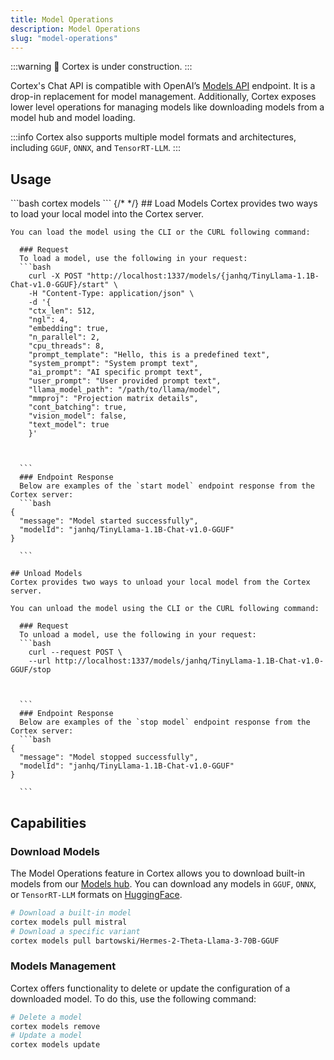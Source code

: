```yaml
---
title: Model Operations
description: Model Operations
slug: "model-operations"
---
```



:::warning
🚧 Cortex is under construction.
:::

Cortex's Chat API is compatible with OpenAI’s [Models API](https://platform.openai.com/docs/api-reference/models) endpoint. It is a drop-in replacement for model management. Additionally, Cortex exposes lower level operations for managing models like downloading models from a model hub and model loading.

:::info
Cortex also supports multiple model formats and architectures, including `GGUF`, `ONNX`, and `TensorRT-LLM`.
:::

## Usage

<Tabs>
  <TabItem  value="CLI" label="CLI" default>
    ```bash 
    cortex models
    ```
  </TabItem>
  {/* <TabItem value="Javascript" label="Javascript">
  </TabItem> */}
  <TabItem value="CURL" label="CURL">
  ## Load Models
    Cortex provides two ways to load your local model into the Cortex server.

    You can load the model using the CLI or the CURL following command:

      ### Request
      To load a model, use the following in your request:
      ```bash
        curl -X POST "http://localhost:1337/models/{janhq/TinyLlama-1.1B-Chat-v1.0-GGUF}/start" \
        -H "Content-Type: application/json" \
        -d '{
        "ctx_len": 512,
        "ngl": 4,
        "embedding": true,
        "n_parallel": 2,
        "cpu_threads": 8,
        "prompt_template": "Hello, this is a predefined text",
        "system_prompt": "System prompt text",
        "ai_prompt": "AI specific prompt text",
        "user_prompt": "User provided prompt text",
        "llama_model_path": "/path/to/llama/model",
        "mmproj": "Projection matrix details",
        "cont_batching": true,
        "vision_model": false,
        "text_model": true
        }'



      ```
      ### Endpoint Response
      Below are examples of the `start model` endpoint response from the Cortex server:
      ```bash
    {
      "message": "Model started successfully",
      "modelId": "janhq/TinyLlama-1.1B-Chat-v1.0-GGUF"
    }

      ```

    ## Unload Models
    Cortex provides two ways to unload your local model from the Cortex server.

    You can unload the model using the CLI or the CURL following command:

      ### Request
      To unload a model, use the following in your request:
      ```bash
        curl --request POST \
        --url http://localhost:1337/models/janhq/TinyLlama-1.1B-Chat-v1.0-GGUF/stop



      ```
      ### Endpoint Response
      Below are examples of the `stop model` endpoint response from the Cortex server:
      ```bash
    {
      "message": "Model stopped successfully",
      "modelId": "janhq/TinyLlama-1.1B-Chat-v1.0-GGUF"
    }

      ```
  </TabItem>
</Tabs>

## Capabilities

### Download Models
The Model Operations feature in Cortex allows you to download built-in models from our [Models hub](https://huggingface.co/cortexso). You can download any models in `GGUF`, `ONNX`, or `TensorRT-LLM` formats on [HuggingFace](https://huggingface.co/).
```bash
# Download a built-in model
cortex models pull mistral
# Download a specific variant
cortex models pull bartowski/Hermes-2-Theta-Llama-3-70B-GGUF
```

### Models Management
Cortex offers functionality to delete or update the configuration of a downloaded model. To do this, use the following command:
```bash
# Delete a model
cortex models remove
# Update a model
cortex models update
```